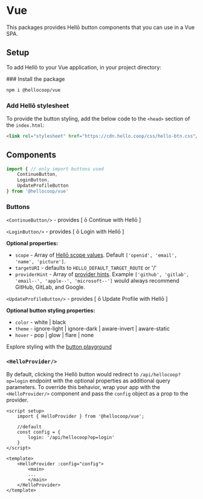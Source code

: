
# Vue

This packages provides Hellō button components that you can use in a Vue SPA.

## Setup

To add Hellō to your Vue application, in your project directory:

<Steps>
### Install the package

```sh npm2yarn
npm i @hellocoop/vue
```

### Add Hellō stylesheet

To provide the button styling, add the below code to the `<head>` section of the `index.html`:

```html
<link rel="stylesheet" href="https://cdn.hello.coop/css/hello-btn.css"/>
```
</Steps>

## Components

```typescript
import { // only import buttons used
    ContinueButton, 
    LoginButton, 
    UpdateProfileButton
} from '@hellocoop/vue'
```

### Buttons

`<ContinueButton/>` - provides \[ ō Continue with Hellō \]

`<LoginButton/>` - provides \[ ō Login with Hellō \]

**Optional properties:**

- `scope` - Array of [Hellō scope values](/docs/scopes). Default `['openid', 'email', 'name', 'picture']`.
- `targetURI` - defaults to `HELLO_DEFAULT_TARGET_ROUTE` or '/'
- `providerHint` - Array of [provider hints](/docs/apis/wallet). Example `['github', 'gitlab', 'email--', 'apple--', 'microsoft--']` would always recommend GitHub, GitLab, and Google.

`<UpdateProfileButton/>` - provides \[ ō Update Profile with Hellō \]

**Optional button styling properties:**
- `color` - white | black
- `theme` - ignore-light | ignore-dark | aware-invert | aware-static
- `hover` - pop | glow | flare | none

Explore styling with the [button playground](/docs/buttons/#explorer)

### `<HelloProvider/>`

By default, clicking the Hellō button would redirect to `/api/hellocoop?op=login` endpoint with the optional properties as additional query parameters. To override this behavior, wrap your app with the `<HelloProvider/>` component and pass the `config` object as a prop to the provider.
```vue filename="App.vue"
<script setup>
    import { HelloProvider } from '@hellocoop/vue';

    //default
    const config = {
        login: '/api/hellocoop?op=login'
    }
</script>

<template>
    <HelloProvider :config="config">
        <main> 
        ...
        </main>
    </HelloProvider>
</template>
```